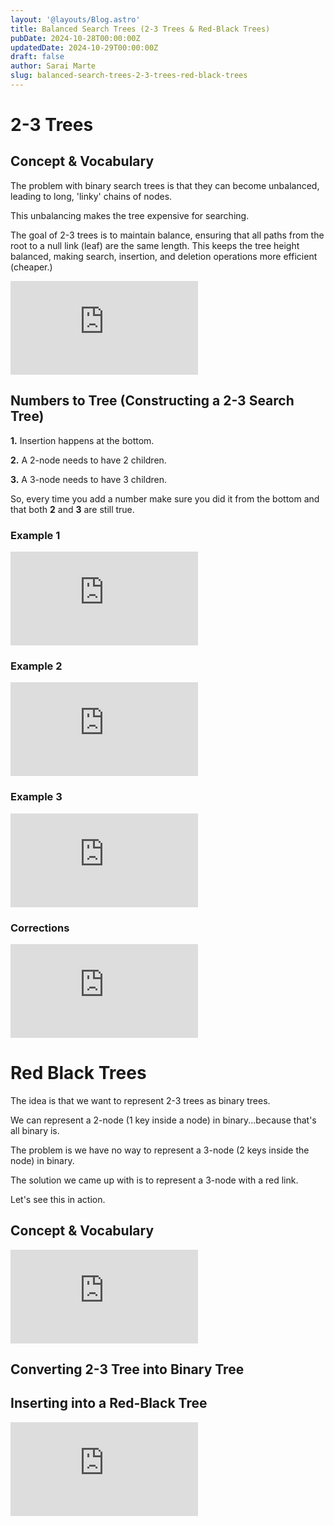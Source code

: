 ```yaml
---
layout: '@layouts/Blog.astro'
title: Balanced Search Trees (2-3 Trees & Red-Black Trees)
pubDate: 2024-10-28T00:00:00Z 
updatedDate: 2024-10-29T00:00:00Z 
draft: false
author: Sarai Marte
slug: balanced-search-trees-2-3-trees-red-black-trees
---
```




# 2-3 Trees

## Concept & Vocabulary 

The problem with binary search trees is that they can become unbalanced, leading to long, 'linky' chains of nodes. 

This unbalancing makes the tree expensive for searching. 

The goal of 2-3 trees is to maintain balance, ensuring that all paths from the root to a null link (leaf) are the same length. This keeps the tree height balanced, making search, insertion, and deletion operations more efficient (cheaper.)

<ImageMd img = {img2} alt = "2-3 Tree Vocabulary"/>

<iframe src="https://www.youtube.com/embed/XMG17J0rO58?si=WpEK5KoF_7UHHLbK" title="YouTube video player" frameborder="0" allow="accelerometer; autoplay; clipboard-write; encrypted-media; gyroscope; picture-in-picture; web-share" referrerpolicy="strict-origin-when-cross-origin" allowfullscreen></iframe>

## Numbers to Tree (Constructing a 2-3 Search Tree)

<Rulebox>

**1.** Insertion happens at the bottom.

**2.** A 2-node needs to have 2 children.

**3.** A 3-node needs to have 3 children. 

So, every time you add a number make sure you did it from the bottom and that both **2** and **3** are still true.  

</Rulebox>

### Example 1 

<iframe src="https://www.youtube.com/embed/7HojT2k_Svc?si=mHFSmA1qFYOhpMUE" title="YouTube video player" frameborder="0" allow="accelerometer; autoplay; clipboard-write; encrypted-media; gyroscope; picture-in-picture; web-share" referrerpolicy="strict-origin-when-cross-origin" allowfullscreen></iframe>

### Example 2

<iframe src="https://www.youtube.com/embed/lxkXUlYvSNk?si=2py1y_o6zAJQEiqF" title="YouTube video player" frameborder="0" allow="accelerometer; autoplay; clipboard-write; encrypted-media; gyroscope; picture-in-picture; web-share" referrerpolicy="strict-origin-when-cross-origin" allowfullscreen></iframe>

### Example 3

<iframe src="https://www.youtube.com/embed/36RXamgYqNA?si=Ec7Sf7OvfGdguT2P" title="YouTube video player" frameborder="0" allow="accelerometer; autoplay; clipboard-write; encrypted-media; gyroscope; picture-in-picture; web-share" referrerpolicy="strict-origin-when-cross-origin" allowfullscreen></iframe>

### Corrections

<iframe src="https://www.youtube.com/embed/QmxQ1zexET4?si=lKu8SQ3EpUZiKymB" title="YouTube video player" frameborder="0" allow="accelerometer; autoplay; clipboard-write; encrypted-media; gyroscope; picture-in-picture; web-share" referrerpolicy="strict-origin-when-cross-origin" allowfullscreen></iframe>

# Red Black Trees

The idea is that we want to represent 2-3 trees as binary trees. 

We can represent a 2-node (1 key inside a node) in binary...because that's all binary is. 

The problem is we have no way to represent a 3-node (2 keys inside the node) in binary. 

The solution we came up with is to represent a 3-node with a red link. 

Let's see this in action.

## Concept & Vocabulary 

<iframe src="https://www.youtube.com/embed/xvFk_4mguAs?si=xVMqulsv9uOPN-bZ" title="YouTube video player" frameborder="0" allow="accelerometer; autoplay; clipboard-write; encrypted-media; gyroscope; picture-in-picture; web-share" referrerpolicy="strict-origin-when-cross-origin" allowfullscreen></iframe>

## Converting 2-3 Tree into Binary Tree 

<WP n = "1" img = {img3}/>

<WP n = "2" img = {img4}/>

## Inserting into a Red-Black Tree 

<ImageMd img={img1} alt = "Cases for Red-Black Trees"> </ImageMd>

<iframe src="https://www.youtube.com/embed/qpihXltSHoY?si=Fia_HXK-TqU_gMXY" title="YouTube video player" frameborder="0" allow="accelerometer; autoplay; clipboard-write; encrypted-media; gyroscope; picture-in-picture; web-share" referrerpolicy="strict-origin-when-cross-origin" allowfullscreen></iframe>


